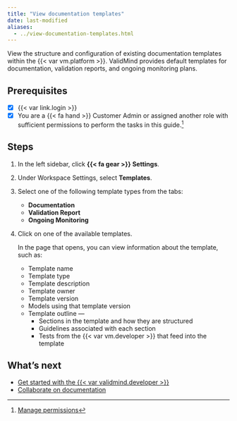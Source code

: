 ```yaml
---
title: "View documentation templates"
date: last-modified
aliases:
  - ../view-documentation-templates.html
---
```


View the structure and configuration of existing documentation templates within the {{< var vm.platform >}}. ValidMind provides default templates for documentation, validation reports, and ongoing monitoring plans.  

::: {.attn}

## Prerequisites

- [x] {{< var link.login >}}
- [x] You are a [{{< fa hand >}} Customer Admin]{.role} or assigned another role with sufficient permissions to perform the tasks in this guide.[^1] 

:::

## Steps

1. In the left sidebar, click **{{< fa gear >}} Settings**.

2. Under Workspace Settings, select **Templates**.

3. Select one of the following template types from the tabs:

   - **Documentation**
   - **Validation Report**
   - **Ongoing Monitoring**

4. Click on one of the available templates. 

   In the page that opens, you can view information about the template, such as: 

   - Template name
   - Template type
   - Template description
   - Template owner
   - Template version
   - Models using that template version
   - Template outline —
      - Sections in the template and how they are structured
      - Guidelines associated with each section
      - Tests from the {{< var vm.developer >}} that feed into the template

## What's next

- [Get started with the {{< var validmind.developer >}}](/developer/get-started-developer-framework.qmd)
- [Collaborate on documentation](collaborate-with-others.qmd)


<!-- FOOTNOTES -->

[^1]: [Manage permissions](/guide/configuration/manage-permissions.qmd)

